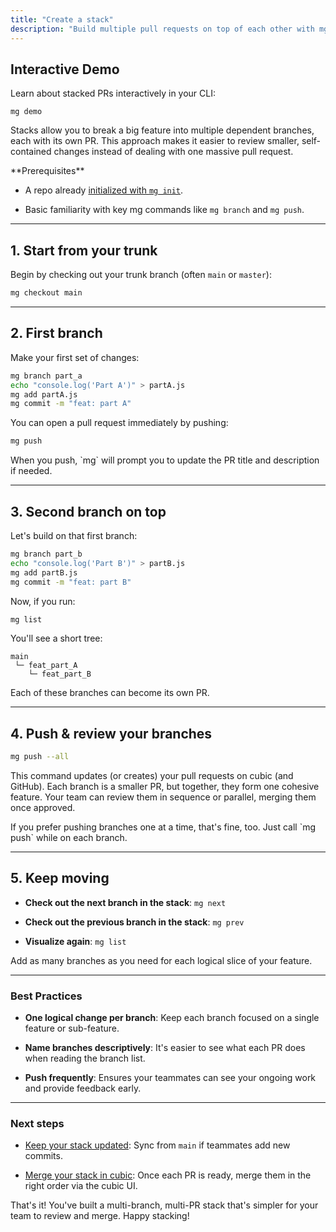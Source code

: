 ```yaml
---
title: "Create a stack"
description: "Build multiple pull requests on top of each other with mg."
---
```


## Interactive Demo

Learn about stacked PRs interactively in your CLI:

```
mg demo
```

Stacks allow you to break a big feature into multiple dependent branches, each with its own PR. This approach makes it easier to review smaller, self-contained changes instead of dealing with one massive pull request.

<Note>
  **Prerequisites**

  * A repo already [initialized with `mg init`](/how-to-guides/initialize-in-repo).

  * Basic familiarity with key mg commands like `mg branch` and `mg push`.
</Note>

***

## 1. Start from your trunk

Begin by checking out your trunk branch (often `main` or `master`):

```bash
mg checkout main
```

***

## 2. First branch

Make your first set of changes:

```bash
mg branch part_a
echo "console.log('Part A')" > partA.js
mg add partA.js
mg commit -m "feat: part A"
```

You can open a pull request immediately by pushing:

```bash
mg push
```

<Tip>
  When you push, `mg` will prompt you to update the PR title and description if
  needed.
</Tip>

***

## 3. Second branch on top

Let's build on that first branch:

```bash
mg branch part_b
echo "console.log('Part B')" > partB.js
mg add partB.js
mg commit -m "feat: part B"
```

Now, if you run:

```bash
mg list
```

You'll see a short tree:

```
main
 └─ feat_part_A
    └─ feat_part_B
```

Each of these branches can become its own PR.

***

## 4. Push & review your branches

```bash
mg push --all
```

This command updates (or creates) your pull requests on cubic (and GitHub). Each branch is a smaller PR, but together, they form one cohesive feature. Your team can review them in sequence or parallel, merging them once approved.

<Tip>
  If you prefer pushing branches one at a time, that's fine, too. Just call `mg
        push` while on each branch.
</Tip>

***

## 5. Keep moving

* **Check out the next branch in the stack**: `mg next`

* **Check out the previous branch in the stack**: `mg prev`

* **Visualize again**: `mg list`

Add as many branches as you need for each logical slice of your feature.

***

### Best Practices

* **One logical change per branch**: Keep each branch focused on a single feature or sub-feature.

* **Name branches descriptively**: It's easier to see what each PR does when reading the branch list.

* **Push frequently**: Ensures your teammates can see your ongoing work and provide feedback early.

***

### Next steps

* [Keep your stack updated](/how-to-guides/keep-your-stack-updated): Sync from `main` if teammates add new commits.

* [Merge your stack in cubic](/how-to-guides/merge-your-stack): Once each PR is ready, merge them in the right order via the cubic UI.

<Check>
  That's it! You've built a multi-branch, multi-PR stack that's simpler for your
  team to review and merge. Happy stacking!
</Check>